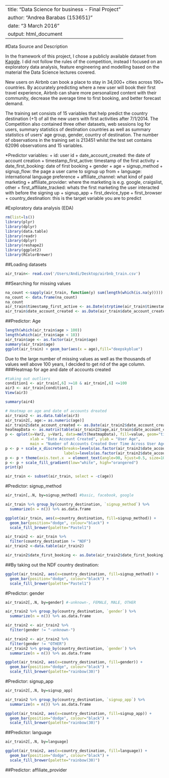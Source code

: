 
---
title: "Data Science for business - Final Project"
author: "Andrea Barabas (153651)"
date: "3 March 2016"
output: html_document
---
#Data Source and Description

In the framework of this project, I chose a publicly available dataset from [Kaggle](https://www.kaggle.com/c/airbnb-recruiting-new-user-bookings/data). I did not follow the rules of the competition, instead I focused on an exploratory data analysis, feature engineering and modelling based on the material the Data Science lectures covered.

New users on Airbnb can book a place to stay in 34,000+ cities across 190+ countries. By accurately predicting where a new user will book their first travel experience, Airbnb can share more personalized content with their community, decrease the average time to first booking, and better forecast demand.

The training set consists of 15 variables that help predict the country destination (+1) of all the new users with first activities after 7/1/2014. The Competition also contained three other datasets, web sessions log for users, summary statistics of destination countries as well as summary statistics of users' age group, gender, country of destination. 
The number of observations in the training set is 213451 whilst the test set contains 62096 observations and 15 variables.

*Predictor variables:
+ id: user id
+ date_account_created: the date of account creation
+ timestamp_first_active: timestamp of the first activity
+ date_first_booking: date of first booking
+ gender
+ age
+ signup_method
+ signup_flow: the page a user came to signup up from
+ language: international language preference
+ affiliate_channel: what kind of paid marketing
+ affiliate_provider: where the marketing is e.g. google, craigslist, other
+ first_affiliate_tracked: whats the first marketing the user interacted with before the signing up
+ signup_app
+ first_device_type
+ first_browser
+ country_destination: this is the target variable you are to predict

#Exploratory data analysis (EDA)

```r
rm(list=ls())
library(plyr)
library(dplyr)
library(data.table)
library(readr)
library(dplyr)
library(reshape2)
library(ggplot2)
library(RColorBrewer)
```

##Loading datasets
```r
air_train<- read.csv('/Users/Andi/Desktop/airbnb_train.csv')
```
##Searching for missing values
```r
na_count <-sapply(air_train, function(y) sum(length(which(is.na(y)))))
na_count <- data.frame(na_count)
na_count
air_train$timestamp_first_active <- as.Date(strptime(air_train$timestamp_first_active,format="%Y%m%d%H%M%S"))
air_train$date_account_created <- as.Date(air_train$date_account_created)
```
##Predictor: Age
```r
length(which(air_train$age > 100))
length(which(air_train$age < 18))
air_train$age <- as.factor(air_train$age)
summary(air_train$age)
ggplot(air_train) + geom_bar(aes(x = age),fill="deepskyblue")
```
Due to the large number of missing values as well as the thousands of values well above 100 years, I decided to get rid of the age column.
###Heatmap for age and date of accounts created
```r
#taking out outliers
condition1 <- air_train[,6] >=18 & air_train[,6] <=100
air3 <- air_train[condition1,]
View(air3)

summary(air4)

# Heatmap on age and date of accounts dreated
air_train2 <- as.data.table(air3)
air_train2[, age:= as.numeric(age)]
air_train2$date_account_created <- as.Date(air_train2$date_account_created)
heatmapData <- as.matrix(table(air_train22$age,air_train$date_account_created)^.2)
p <- qplot(x=Var2, y=Var1, data=melt(heatmapData), fill=value, geom="tile", 
           xlab = "Date Account Created", ylab = "User Age", 
           main = "Number of Accounts Created Over Time Across User Ages")
p <- p + scale_x_discrete(breaks=levels(as.factor(air_train2$date_account_created))[c(TRUE, rep(FALSE, 90))], 
                          labels=levels(as.factor(air_train2$date_account_created))[c(TRUE, rep(FALSE, 90))])
p <- p + theme(axis.text.x  = element_text(angle=90, hjust=0.5, size=10))
p <- p + scale_fill_gradient(low="white", high="orangered")
print(p)
```

```r
air_train <- subset(air_train, select = -c(age))
```
#Predictor: signup_method
```r
air_train[,.N, by=signup_method] #basic, facebook, google

air_train %>% group_by(country_destination, `signup_method`) %>% 
  summarize(n = n()) %>% as.data.frame
```

```r
ggplot(air_train, aes(x=country_destination, fill=signup_method)) +
  geom_bar(position="dodge", colour="black") +
  scale_fill_brewer(palette="Pastel1")
```

```r
air_train2 <- air_train %>%
  filter(country_destination != "NDF")
air_train2 <-data.table(air_train2)

air_train2$date_first_booking <- as.Date(air_train2$date_first_booking)
```
##By taking out the NDF country destination:
```r
ggplot(air_train2, aes(x=country_destination, fill=signup_method)) +
  geom_bar(position="dodge", colour="black") +
  scale_fill_brewer(palette="Pastel1")
```

#Predictor: gender
```r
air_train2[,.N, by=gender] #-unknown-, FEMALE, MALE, OTHER

air_train2 %>% group_by(country_destination, `gender`) %>% 
  summarize(n = n()) %>% as.data.frame

air_train2 <- air_train2 %>%
  filter(gender != "-unknown-")

air_train2 <- air_train2 %>%
  filter(gender != "OTHER")
air_train2 %>% group_by(country_destination, `gender`) %>% 
  summarize(n = n()) %>% as.data.frame
```

```r
ggplot(air_train2, aes(x=country_destination, fill=gender)) +
  geom_bar(position="dodge", colour="black") +
  scale_fill_brewer(palette="rainbow(30)")
```

#Predictor: signup_app
```r
air_train2[,.N, by=signup_app]

air_train2 %>% group_by(country_destination, `signup_app`) %>% 
  summarize(n = n()) %>% as.data.frame
```

```r
ggplot(air_train2, aes(x=country_destination, fill=signup_app)) +
  geom_bar(position="dodge", colour="black") +
  scale_fill_brewer(palette="rainbow(30)")
```
##Predictor: language
```r
air_train2[,.N, by=language]
```

```r
ggplot(air_train2, aes(x=country_destination, fill=language)) +
  geom_bar(position="dodge", colour="black") +
  scale_fill_brewer(palette="rainbow(30)")
```

##Predictor: affiliate_provider

